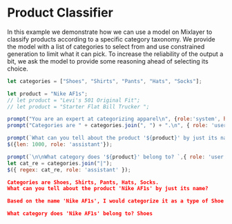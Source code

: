 # Product Classifier 

In this example we demonstrate how we can use a model on Mixlayer to classify products according to a specific category taxonomy. We provide the model with a list of categories to select from and use constrained generation to limit what it can pick. To increase the reliability of the output a bit, we ask the model to provide some reasoning ahead of selecting its choice.

```javascript filename="product-classifier.js" copy
let categories = ["Shoes", "Shirts", "Pants", "Hats", "Socks"];

let product = "Nike AF1s";
// let product = "Levi's 501 Original Fit";
// let product = "Starter Flat Bill Trucker ";

prompt("You are an expert at categorizing apparel\n", {role:'system', hidden: true});
prompt("Categories are " + categories.join(", ") + ".\n", { role: 'user' });

prompt(`What can you tell about the product '${product}' by just its name?`, { role: 'user' });
$({len: 1000, role: 'assistant'});

prompt(`\n\nWhat category does '${product}' belong to? `,{ role: 'user' });
let cat_re = categories.join("|");
$({ regex: cat_re, role: 'assistant' });
```

```json filename="output.txt"
Categories are Shoes, Shirts, Pants, Hats, Socks.
What can you tell about the product 'Nike AF1s' by just its name?

Based on the name 'Nike AF1s', I would categorize it as a type of Shoe. The 'AF1' likely refers to the Air Force 1 model, which is a popular line of sneakers from Nike.

What category does 'Nike AF1s' belong to? Shoes
```